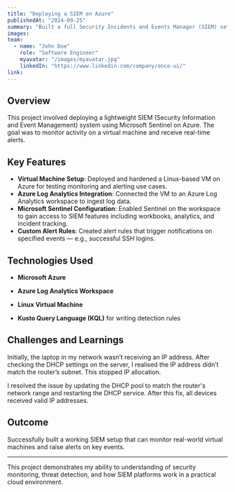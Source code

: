 ```yaml
---
title: "Deploying a SIEM on Azure"
publishedAt: "2024-09-25"
summary: "Built a full Security Incidents and Events Manager (SIEM) setup using Azure Log Analytics and Microsoft Sentinel to monitor a custom virtual machine and trigger real-time security alerts."
images:
team:
  - name: "John Doe"
    role: "Software Engineer"
    myavatar: "/images/myavatar.jpg"
    linkedIn: "https://www.linkedin.com/company/once-ui/"
link: 
---
```


## Overview

This project involved deploying a lightweight SIEM (Security Information and Event Management) system using Microsoft Sentinel on Azure. The goal was to monitor activity on a virtual machine and receive real-time alerts.

## Key Features

- **Virtual Machine Setup**: Deployed and hardened a Linux-based VM on Azure for testing monitoring and alerting use cases.
- **Azure Log Analytics Integration**: Connected the VM to an Azure Log Analytics workspace to ingest log data.
- **Microsoft Sentinel Configuration**: Enabled Sentinel on the workspace to gain access to SIEM features including workbooks, analytics, and incident tracking.
- **Custom Alert Rules**: Created alert rules that trigger notifications on specified events — e.g., successful SSH logins.

## Technologies Used

- **Microsoft Azure**

- **Azure Log Analytics Workspace**

- **Linux Virtual Machine**

- **Kusto Query Language (KQL)** for writing detection rules


## Challenges and Learnings

Initially, the laptop in my network wasn’t receiving an IP address. After checking the DHCP settings on the server, I realised the IP address didn’t match the router’s subnet. This stopped IP allocation.

I resolved the issue by updating the DHCP pool to match the router's network range and restarting the DHCP service. After this fix, all devices received valid IP addresses.

## Outcome

Successfully built a working SIEM setup that can monitor real-world virtual machines and raise alerts on key events.

---

This project demonstrates my ability to understanding of security monitoring, threat detection, and how SIEM platforms work in a practical cloud environment.